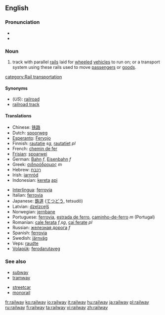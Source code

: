 ==English==

===Pronunciation===
* {{IPA|/ɹeɪlweɪ/}}
*{{audio|en-us-railway.ogg|Audio (US)}}


===Noun===
{{en-noun}}

# track with parallel [[rail]]s laid for [[wheeled]] [[vehicle]]s to run on; or a transport system using these rails used to move [[passenger]]s or [[goods]].

[[category:Rail transportation]]
====Synonyms====
*(''US''): [[railroad]]
* [[railroad track]]

====Translations====
{{top}}
*Chinese: [[铁路]]
*Dutch: [[spoorweg]]
*[[Esperanto]]: [[Fervojo]]
*Finnish: [[rautatie]] ''sg'', [[rautatiet]] ''pl''
*French: [[chemin de fer]]
*[[Frisian]]: [[spoarwei]]
*German: [[Bahn]] ''f'', [[Eisenbahn]] ''f''
*Greek: [[σιδηρόδρομος]] ''m''
*Hebrew: [[רכבת]]
*Irish: [[iarnród]]
*Indonesian: [[kereta]] [[api]]
{{mid}}
*[[Interlingua]]: [[ferrovia]]
*Italian: [[ferrovia]]
*Japanese: [[鉄道]] ([[てつどう]], tetsudō)
*Latvian: [[dzelzceļš]] {{m}}
*Norwegian: [[jernbane]]
*Portuguese: [[ferrovia]], [[estrada de ferro]], [[caminho-de-ferro]] ''m'' (Portugal)
*Romanian: [[cale ferata]] ''f'',''sg'', [[cai ferate]] ''pl''
*Russian: [[железная дорога]] ''f''
*Spanish: [[ferrovia]]
*Swedish: [[järnväg]]
*Veps: [[raudte]]
*[[Volapük]]: [[ferodarutaveg]]
{{bottom}}

===See also===
{{top}}
* [[subway]]
* [[tramway]]
{{mid}}
* [[streetcar]]
* [[monorail]]
{{bottom}}

[[fr:railway]]
[[ko:railway]]
[[io:railway]]
[[it:railway]]
[[hu:railway]]
[[ja:railway]]
[[pl:railway]]
[[ru:railway]]
[[fi:railway]]
[[ta:railway]]
[[vi:railway]]
[[zh:railway]]